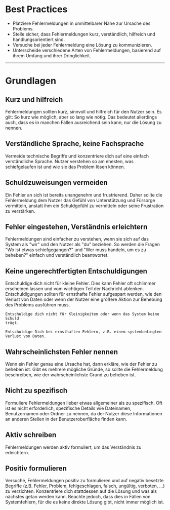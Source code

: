 # Best Practices

- Platziere Fehlermeldungen in unmittelbarer Nähe zur Ursache des Problems.
- Stelle sicher, dass Fehlermeldungen kurz, verständlich, hilfreich und
  handlungsorientiert sind.
- Versuche bei jeder Fehlermeldung eine Lösung zu kommunizieren.
- Unterscheide verschiedene Arten von Fehlermeldungen, basierend auf ihrem
  Umfang und ihrer Dringlichkeit.

---

# Grundlagen

## Kurz und hilfreich

Fehlermeldungen sollten kurz, sinnvoll und hilfreich für den Nutzer sein. Es
gilt: So kurz wie möglich, aber so lang wie nötig. Das bedeutet allerdings auch,
dass es in manchen Fällen ausreichend sein kann, nur die Lösung zu nennen.

<DoAndDont>
  <Dont
    exampleText="Wir unterstützen die Formatierung nicht. Bitte gib eine E-Mail-Adresse im Format
name@domain.de ein."
  />
  <Do exampleText="Bitte gib eine E-Mail-Adresse im Format name@domain.de ein." />
</DoAndDont>

## Verständliche Sprache, keine Fachsprache

Vermeide technische Begriffe und konzentriere dich auf eine einfach
verständliche Sprache. Nutzer verstehen so am ehesten, was schiefgelaufen ist
und wie sie das Problem lösen können.

<DoAndDont>
  <Dont exampleText="Fehlercode 503: Verbindung zum Server fehlgeschlagen." />
  <Do exampleText="Wir konnten keine Verbindung zum Server herstellen. Bitte versuche es erneut." />
</DoAndDont>

## Schuldzuweisungen vermeiden

Ein Fehler an sich ist bereits unangenehm und frustrierend. Daher sollte die
Fehlermeldung dem Nutzer das Gefühl von Unterstützung und Fürsorge vermitteln,
anstatt ihm ein Schuldgefühl zu vermitteln oder seine Frustration zu verstärken.

<DoAndDont>
  <Dont
    exampleText="Du hast ein ungültiges Bild hochgeladen. Überprüfe die Dateigröße und versuche
es erneut."
  />
  <Do
    exampleText="Wir konnten das Bild nicht hochladen. Bitte überprüfe die Dateigröße und
versuche es erneut."
  />
</DoAndDont>

## Fehler eingestehen, Verständnis erleichtern

Fehlermeldungen sind einfacher zu verstehen, wenn sie sich auf das System als
"wir" und den Nutzer als "du" beziehen. So werden die Fragen "Wo ist etwas
schiefgegangen?" und "Wer muss handeln, um es zu beheben?" einfach und
verständlich beantwortet.

<DoAndDont>
  <Dont exampleText="Fehler beim Zurücksetzen des Passworts. Bitte versuche es erneut." />
  <Do
    exampleText="Wir konnten dein Passwort nicht zurücksetzen. Bitte überprüfe die E-Mail-Adresse
und versuche es erneut."
  />
</DoAndDont>

## Keine ungerechtfertigten Entschuldigungen

Entschuldige dich nicht für kleine Fehler. Dies kann Fehler oft schlimmer
erscheinen lassen und vom wichtigen Teil der Nachricht ablenken.
Entschuldigungen sollten für ernsthafte Fehler aufgespart werden, wie den
Verlust von Daten oder wenn der Nutzer eine größere Aktion zur Behebung des
Problems ausführen muss.

<DoAndDont>
  <Dont exampleText="Es tut uns leid, wir unterstützen das Dateiformat nicht.">

    Entschuldige dich nicht für Kleinigkeiten oder wenn das System keine Schuld
    trägt.

  </Dont>
  <Do exampleText="Wir konnten die Datei nicht hochladen. Bitte verwende eine Datei vom Typ XY.">

    Entschuldige Dich bei ernsthaften Fehlern, z.B. einem systembedingten Verlust von Daten.

  </Do>
</DoAndDont>

## Wahrscheinlichsten Fehler nennen

Wenn ein Fehler genau eine Ursache hat, dann erkläre, wie der Fehler zu beheben
ist. Gibt es mehrere mögliche Gründe, so sollte die Fehlermeldung beschreiben,
wie der wahrscheinlichste Grund zu beheben ist.

<DoAndDont>
  <Dont exampleText="Das eingegebene Passwort entspricht nicht den Mindestanforderungen. Stelle
sicher, dass es min. 8 Zeichen, einen Groß- und Kleinbuchstaben, eine Ziffer und
ein Sonderzeichen enthält.">
  </Dont>
  <Do exampleText="Dein Passwort muss mindestens 8 Zeichen enthalten.">

  </Do>
</DoAndDont>

## Nicht zu spezifisch

Formuliere Fehlermeldungen lieber etwas allgemeiner als zu spezifisch. Oft ist
es nicht erforderlich, spezifische Details wie Dateinamen, Benutzernamen oder
Ordner zu nennen, da der Nutzer diese Informationen an anderen Stellen in der
Benutzeroberfläche finden kann.

<DoAndDont>
  <Dont exampleText="Wir konnten die Datei „example_file-20.4.24.xy“ nicht hochladen. Bitte verwende
eine Datei vom Typ XY.">
  </Dont>
  <Do exampleText="Wir konnten die Datei nicht hochladen. Bitte verwende eine Datei vom Typ XY.">

  </Do>
</DoAndDont>

## Aktiv schreiben

Fehlermeldungen werden aktiv formuliert, um das Verständnis zu erleichtern.

<DoAndDont>
  <Dont exampleText="Es werden nur Dateien vom Typ XY unterstützt.">
  </Dont>
  <Do exampleText="Wir unterstützen nur Dateien vom Typ XY.">

  </Do>
</DoAndDont>

## Positiv formulieren

Versuche, Fehlermeldungen positiv zu formulieren und auf negativ besetzte
Begriffe (z.B. Fehler, Problem, fehlgeschlagen, falsch, ungültig, verboten, ...)
zu verzichten. Konzentriere dich stattdessen auf die Lösung und was als nächstes
getan werden kann. Beachte jedoch, dass dies in Fällen von Systemfehlern, für
die es keine direkte Lösung gibt, nicht immer möglich ist.

<DoAndDont>
  <Dont exampleText="Durch ein Problem mit dem Server ist die Verbindung fehlgeschlagen.">
  </Dont>
  <Do exampleText="Es tut uns leid, wir konnten keine Verbindung zum Server herstellen. Bitte
versuche es erneut.">

  </Do>
</DoAndDont>
